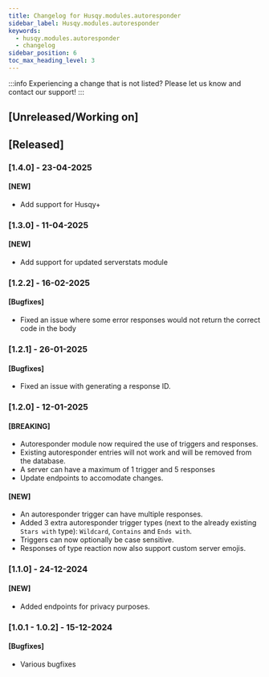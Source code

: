 ```yaml
---
title: Changelog for Husqy.modules.autoresponder
sidebar_label: Husqy.modules.autoresponder
keywords:
  - husqy.modules.autoresponder
  - changelog
sidebar_position: 6
toc_max_heading_level: 3
---
```


:::info
Experiencing a change that is not listed? Please let us know and contact our support!
:::

## [Unreleased/Working on]

## [Released]

### [1.4.0] - 23-04-2025

#### [NEW]

- Add support for Husqy+

### [1.3.0] - 11-04-2025

#### [NEW]

- Add support for updated serverstats module

### [1.2.2] - 16-02-2025

#### [Bugfixes]

- Fixed an issue where some error responses would not return the correct code in the body

### [1.2.1] - 26-01-2025

#### [Bugfixes]

- Fixed an issue with generating a response ID.

### [1.2.0] - 12-01-2025

#### [BREAKING]

- Autoresponder module now required the use of triggers and responses.
- Existing autoresponder entries will not work and will be removed from the database.
- A server can have a maximum of 1 trigger and 5 responses
- Update endpoints to accomodate changes.

#### [NEW]

- An autoresponder trigger can have multiple responses.
- Added 3 extra autoresponder trigger types (next to the already existing `Stars with` type): `Wildcard`, `Contains` and `Ends with`.
- Triggers can now optionally be case sensitive.
- Responses of type reaction now also support custom server emojis.

### [1.1.0] - 24-12-2024

#### [NEW]

- Added endpoints for privacy purposes.

### [1.0.1 - 1.0.2] - 15-12-2024

#### [Bugfixes]

- Various bugfixes
